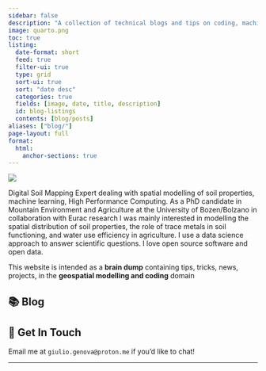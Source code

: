 ```yaml
---
sidebar: false
description: "A collection of technical blogs and tips on coding, machine learning and spatial data science."
image: quarto.png
toc: true
listing:
  date-format: short
  feed: true
  filter-ui: true
  type: grid
  sort-ui: true
  sort: "date desc"
  categories: true
  fields: [image, date, title, description]
  id: blog-listings
  contents: [blog/posts]
aliases: ["blog/"]
page-layout: full
format:
  html:
    anchor-sections: true
---
```


::: {layout="[21,79]" .profile-header}

![](profile_picture.jpg){.profile-pic}

Digital Soil Mapping Expert dealing with spatial modelling of soil properties, machine learning, High Performance Computing. As a PhD candidate in Mountain Environment and Agriculture at the University of Bozen/Bolzano in collaboration with Eurac research I was mainly interested in modelling the spatial distribution of soil properties, the role of trace metals in soil functioning, and water use efficiency in agriculture. I use a data science approach to answer scientific questions. I love open source software and open data.
:::

This website is intended as a **brain dump** containing tips, tricks, news, projects, in the **geospatial modelling and coding** domain


<!-- ## 📮 Blog Posts

[Subscribe here](#subscribe) -->

## 📚 Blog

::: {#blog-listings}
:::

<!-- ## 📬 Subscribe

Subscribe via [<i class="bi bi-rss"></i> RSS](index.xml) or enter your email below:

<script async data-uid="f405c5ca98" src="https://hamel.ck.page/f405c5ca98/index.js"></script> -->

## 📨 Get In Touch

Email me at `giulio.genova@proton.me` if you'd like to chat!

---